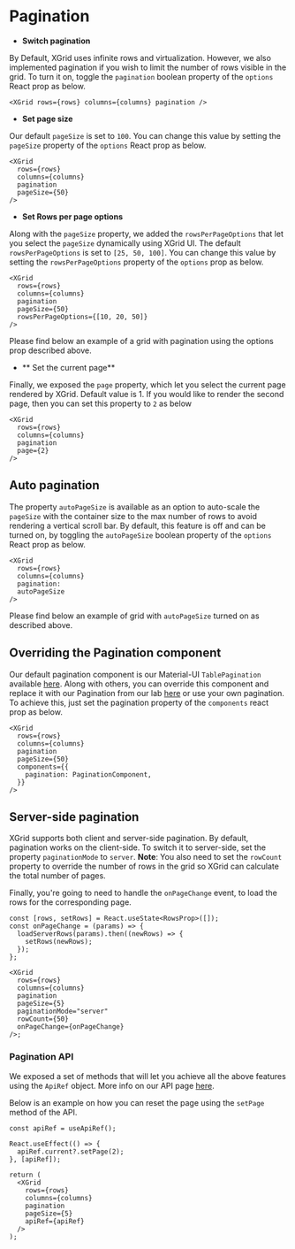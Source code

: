 
<Meta title="1. Docs/6. Pagination" component={XGrid} />

# Pagination

- **Switch pagination**

By Default, XGrid uses infinite rows and virtualization. However, we also implemented pagination if you wish to limit the number of rows visible in the grid.
To turn it on, toggle the `pagination` boolean property of the `options` React prop as below.

```tsx
<XGrid rows={rows} columns={columns} pagination />
```

- **Set page size**

Our default `pageSize` is set to `100`. You can change this value by setting the `pageSize` property of the `options` React prop as below.

```tsx
<XGrid
  rows={rows}
  columns={columns}
  pagination
  pageSize={50}
/>
```

- **Set Rows per page options**

Along with the `pageSize` property, we added the `rowsPerPageOptions` that let you select the `pageSize` dynamically using XGrid UI.
The default `rowsPerPageOptions` is set to `[25, 50, 100]`. You can change this value by setting the `rowsPerPageOptions` property of the `options` prop as below.

```tsx
<XGrid
  rows={rows}
  columns={columns}
  pagination
  pageSize={50}
  rowsPerPageOptions={[10, 20, 50]}
/>
```

Please find below an example of a grid with pagination using the options prop described above.

<SimplePaginationDemo />

- ** Set the current page**

Finally, we exposed the `page` property, which let you select the current page rendered by XGrid. Default value is 1.
If you would like to render the second page, then you can set this property to `2` as below

```tsx
<XGrid
  rows={rows}
  columns={columns}
  pagination
  page={2}
/>
```

## Auto pagination

The property `autoPageSize` is available as an option to auto-scale the `pageSize` with the container size to the max number of rows to avoid rendering a vertical scroll bar.
By default, this feature is off and can be turned on, by toggling the `autoPageSize` boolean property of the `options` React prop as below.

```tsx
<XGrid
  rows={rows}
  columns={columns}
  pagination:
  autoPageSize
/>
```

Please find below an example of grid with `autoPageSize` turned on as described above.

<AutoPageSizeDemo />

## Overriding the Pagination component

Our default pagination component is our Material-UI `TablePagination` available [here](https://material-ui.com/api/table-pagination/).
Along with others, you can override this component and replace it with our Pagination from our lab [here](https://material-ui.com/components/pagination/)
or use your own pagination.
To achieve this, just set the pagination property of the `components` react prop as below.

```tsx
<XGrid
  rows={rows}
  columns={columns}
  pagination
  pageSize={50}
  components={{
    pagination: PaginationComponent,
  }}
/>
```

<CustomPaginationDemo />

## Server-side pagination

XGrid supports both client and server-side pagination. By default, pagination works on the client-side. To switch it to server-side,
set the property `paginationMode` to `server`.
**Note**: You also need to set the `rowCount` property to override the number of rows in the grid so XGrid can calculate the total number of pages.

Finally, you're going to need to handle the `onPageChange` event, to load the rows for the corresponding page.

```tsx
const [rows, setRows] = React.useState<RowsProp>([]);
const onPageChange = (params) => {
  loadServerRows(params).then((newRows) => {
    setRows(newRows);
  });
};

<XGrid
  rows={rows}
  columns={columns}
  pagination
  pageSize={5}
  paginationMode="server"
  rowCount={50}
  onPageChange={onPageChange}
/>;
```

<ServerPaginationDemo />

### Pagination API

We exposed a set of methods that will let you achieve all the above features using the `ApiRef` object. More info on our API page [here](??).

Below is an example on how you can reset the page using the `setPage` method of the API.

```tsx
const apiRef = useApiRef();

React.useEffect(() => {
  apiRef.current?.setPage(2);
}, [apiRef]);

return (
  <XGrid
    rows={rows}
    columns={columns}
    pagination
    pageSize={5}
    apiRef={apiRef}
  />
);
```

<SetPageDemo />
